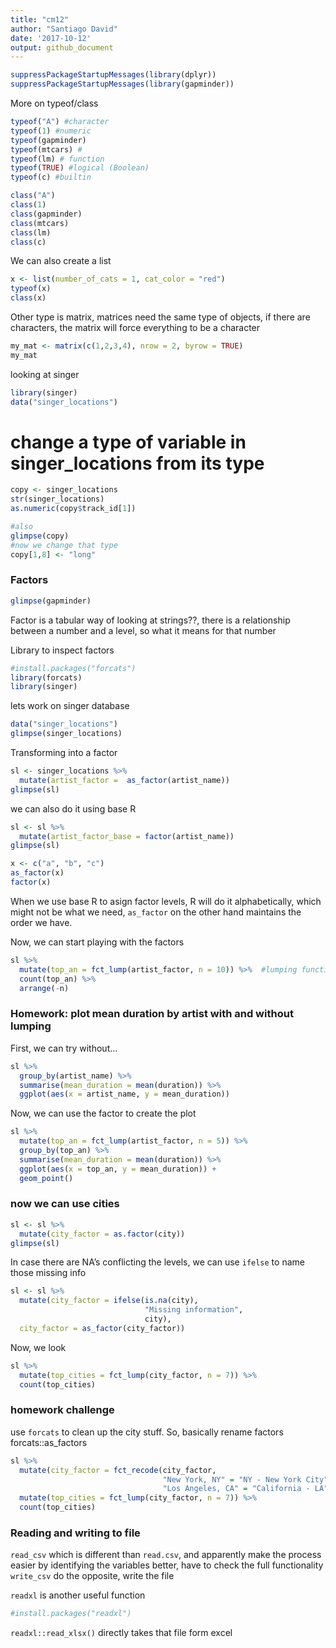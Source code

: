 ```yaml
---
title: "cm12"
author: "Santiago David"
date: '2017-10-12'
output: github_document
---
```


```r
suppressPackageStartupMessages(library(dplyr))
suppressPackageStartupMessages(library(gapminder))
```

More on typeof/class

```r
typeof("A") #character
typeof(1) #numeric
typeof(gapminder)
typeof(mtcars) #
typeof(lm) # function
typeof(TRUE) #logical (Boolean)
typeof(c) #builtin

class("A")
class(1)
class(gapminder)
class(mtcars)
class(lm)
class(c)
```
We can also create a list
```r
x <- list(number_of_cats = 1, cat_color = "red")
typeof(x)
class(x)
```

Other type is matrix, matrices need the same type of objects, if there are characters, the matrix will force everything to be a character

```r
my_mat <- matrix(c(1,2,3,4), nrow = 2, byrow = TRUE)
my_mat
```

looking at singer 
```r
library(singer)
data("singer_locations")
```

# change a type of variable in singer_locations from its type
```r
copy <- singer_locations
str(singer_locations)
as.numeric(copy$track_id[1])

#also
glimpse(copy)
#now we change that type
copy[1,8] <- "long"
```

### Factors

```r
glimpse(gapminder)
```

Factor is a tabular way of looking at strings??, there is a relationship between a number and a level, so what it means for that number

Library to inspect factors
```r
#install.packages("forcats")
library(forcats)
library(singer)
```

lets work on singer database

```r
data("singer_locations")
glimpse(singer_locations)
```

Transforming into a factor

```r
sl <- singer_locations %>% 
  mutate(artist_factor =  as_factor(artist_name))
glimpse(sl)
```

we can also do it using base R
```r
sl <- sl %>% 
  mutate(artist_factor_base = factor(artist_name))
glimpse(sl)
```

```r
x <- c("a", "b", "c")
as_factor(x)
factor(x)
```

When we use base R to asign factor levels, R will do it alphabetically, which might not be what we need, `as_factor` on the other hand maintains the order we have.

Now, we can start playing with the factors

```r
sl %>% 
  mutate(top_an = fct_lump(artist_factor, n = 10)) %>%  #lumping function to have one group of other
  count(top_an) %>%
  arrange(-n)
```


### Homework: plot mean duration by artist with and without lumping

First, we can try without...

```r
sl %>% 
  group_by(artist_name) %>% 
  summarise(mean_duration = mean(duration)) %>% 
  ggplot(aes(x = artist_name, y = mean_duration))
```

Now, we can use the factor to create the plot

```r
sl %>% 
  mutate(top_an = fct_lump(artist_factor, n = 5)) %>% 
  group_by(top_an) %>% 
  summarise(mean_duration = mean(duration)) %>% 
  ggplot(aes(x = top_an, y = mean_duration)) +
  geom_point()
```



### now we can use cities
```r
sl <- sl %>% 
  mutate(city_factor = as.factor(city))
glimpse(sl)
```

In case there are NA's conflicting the levels, we can use `ifelse` to name those missing info

```r
sl <- sl %>% 
  mutate(city_factor = ifelse(is.na(city),
                              "Missing information", 
                              city),
  city_factor = as_factor(city_factor))

```

Now, we look 
```r
sl %>% 
  mutate(top_cities = fct_lump(city_factor, n = 7)) %>% 
  count(top_cities)
```

### homework challenge
use `forcats` to clean up the city stuff. So, basically rename factors
forcats::as_factors

```r
sl %>% 
  mutate(city_factor = fct_recode(city_factor,
                                  "New York, NY" = "NY - New York City",
                                  "Los Angeles, CA" = "California - LA")) %>% 
  mutate(top_cities = fct_lump(city_factor, n = 7)) %>% 
  count(top_cities)
```

### Reading and writing to file
`read_csv` which is different than `read.csv`, and apparently make the process easier by identifying 
the variables better, have to check the full functionality
`write_csv` do the opposite, write the file

`readxl` is another useful function 
```r
#install.packages("readxl")
```
`readxl::read_xlsx()` directly takes that file form excel


